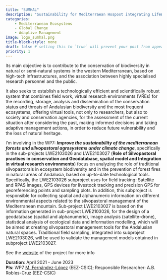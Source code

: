```yaml
---
title: "SUMHAL"
description: "Sustainability for Mediterraean Hospost integrating LifeWatch ERIC" 
categories:
    - Mediterranean Ecosystems
    - Global Change
    - Adaptive Management
image: logo_sumhal.png
title-block-style: none
draft: false # setting this to `true` will prevent your post from appearing on your listing page until you're ready!
priority: 1
---
```

Its main objective is to contribute to the conservation of biodiversity in natural or semi-natural systems in the western Mediterranean, based on high-tech infrastructures, and the association between highly specialised research personnel and the public.

It also seeks to establish a technologically efficient and scientifically robust system that combines field work, virtual research environments (VREs) for the recording, storage, analysis and dissemination of the conservation status and threats of Andalusian biodiversity and the most frequent ecosystems, offering virtual tools, not only to researchers, but also to society and conservation agencies, for the assessment of the current situation after considering the past, making informed decisions and taking adaptive management actions, in order to reduce future vulnerability and the loss of natural heritage.

I'm involving in the WP7: ***Improve the sustainability of the mediterranean forests and silvopastoral agrosystems under climate change***, specifically in the sub-projects LWE2103026 and LWE2103027 (**Role of Silvopastoral practises in conservation and Geodatabase, spatial model and Integration in virtual research environments**) focus on analyzing the role of traditional silvopastorals in ecosystem biodiversity and in the prevention of forest fires in natural areas of Andalusia, based on up-to-date technological tools. Specifically, the LWE2103026 subproject uses for field tracking: Satellite and RPAS images, GPS devices for livestock tracking and precision GPS for georeferencing points and sampling plots. In addition, this subproject is responsible for collecting spatial and alphanumeric information on different environmental aspects related to the silvopastoral management of the Mediterranean mountain. Sub-project LWE2103027 is based on the information generated in sub-project LWE2103026, for the design of a geodatabase (spatial and alphanumeric), image analysis (satellite-drone), statistical analysis of ecological data and information modelling, which will be aimed at creating silvopastoral management tools for the Andalusian natural spaces. Traditional field sampling, integrated into subproject LWE2103026, will be used to validate the management models obtained in subproject LWE2103027.

See the [website](https://lifewatcheric-sumhal.csic.es/en/) of the project for more info

**Duration**: April 2021 - June 2023 <br>
**PIs**: WP7 [M. Fernández-López](https://grupos.eez.csic.es/mae/manuel-fernandez-lopez/) (EEZ-CSIC); Responsible Researcher: A.B. Robles-Cruz (EEZ-CSIC)
